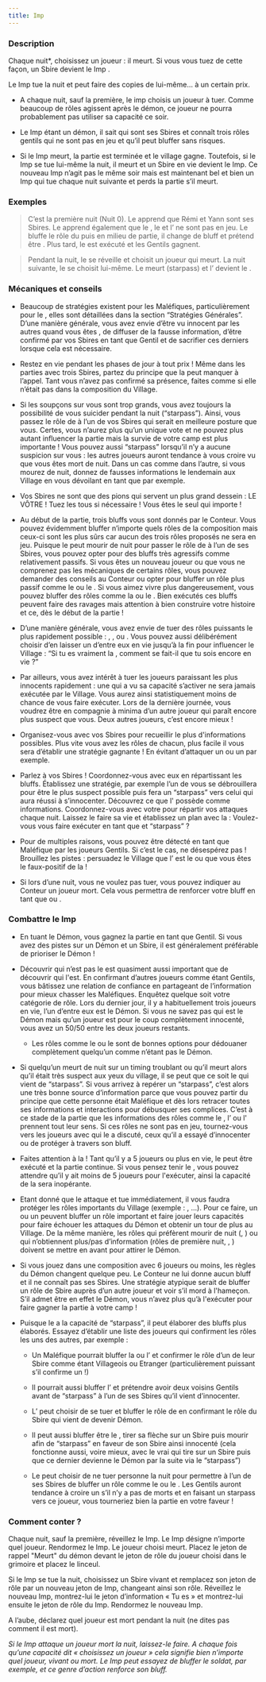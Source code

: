 ```yaml
---
title: Imp
---
```



<Role IMP header />

### Description

Chaque nuit*, choisissez un joueur : il meurt. Si vous vous tuez de cette façon, un Sbire devient le Imp .

Le Imp tue la nuit et peut faire des copies de lui-même… à un certain prix.

-	A chaque nuit, sauf la première, le imp choisis un joueur à tuer. Comme beaucoup de rôles agissent après le démon, ce joueur ne pourra probablement pas utiliser sa capacité ce soir.

-	Le Imp étant un démon, il sait qui sont ses Sbires et connaît trois rôles gentils qui ne sont pas en jeu et qu’il peut bluffer sans risques.

-	Si le Imp meurt, la partie est terminée et le village gagne. Toutefois, si le Imp se tue lui-même la nuit, il meurt et un Sbire en vie devient le Imp. Ce nouveau Imp n’agit pas le même soir mais est maintenant bel et bien un Imp qui tue chaque nuit suivante et perds la partie s’il meurt.

### Exemples

> C’est la première nuit (Nuit 0). Le <Role IMP /> apprend que Rémi et Yann sont ses Sbires. Le <Role IMP /> apprend également que le <Role MOINE />, le <Role CUISTOT /> et l’<Role ARCHIVISTE /> ne sont pas en jeu. Le <Role IMP /> bluffe le rôle du <Role CUISTOT /> puis en milieu de partie, il change de bluff et prétend être <Role MAIRE />. Plus tard, le <Role IMP /> est exécuté et les Gentils gagnent.

> Pendant la nuit, le <Role IMP /> se réveille et choisit un joueur qui meurt. La nuit suivante, le <Role IMP /> se choisit lui-même. Le <Role IMP /> meurt (starpass) et l’<Role EMPOISONNEUR /> devient le <Role IMP />.

### Mécaniques et conseils

- Beaucoup de stratégies existent pour les Maléfiques, particulièrement pour le <Role IMP />, elles sont détaillées dans la section “Stratégies Générales”. D’une manière générale, vous avez envie d’être vu innocent par les autres quand vous êtes <Role IMP />, de diffuser de la fausse information, d’être confirmé par vos Sbires en tant que Gentil et de sacrifier ces derniers lorsque cela est nécessaire. 

- Restez en vie pendant les phases de jour à tout prix ! Même dans les parties avec trois Sbires, partez du principe que la <Role CROQUEUSE_D_HOMMES /> peut manquer à l’appel.  Tant vous n’avez pas confirmé sa présence, faites comme si elle n’était pas dans la composition du Village.

- Si les soupçons sur vous sont trop grands, vous avez toujours la possibilité de vous suicider pendant la nuit (“starpass”). Ainsi, vous passez le rôle de <Role IMP /> à l’un de vos Sbires qui serait en meilleure posture que vous. Certes, vous n’aurez plus qu’un unique vote et ne pouvez plus autant influencer la partie mais la survie de votre camp est plus importante ! Vous pouvez aussi “starpass” lorsqu’il n’y a aucune suspicion sur vous : les autres joueurs auront tendance à vous croire vu que vous êtes mort de nuit. Dans un cas comme dans l’autre, si vous mourez de nuit, donnez de fausses informations le lendemain aux Village en vous dévoilant en tant que <Role GARDIEN /> par exemple.

- Vos Sbires ne sont que des pions qui servent un plus grand dessein : LE VÔTRE ! Tuez les tous si nécessaire ! Vous êtes le seul qui importe !

- Au début de la partie, trois bluffs vous sont donnés par le Conteur. Vous pouvez évidemment bluffer n’importe quels rôles de la composition mais ceux-ci sont les plus sûrs car aucun des trois rôles proposés ne sera en jeu. Puisque le <Role IMP /> peut mourir de nuit pour passer le rôle de <Role IMP /> à l’un de ses Sbires, vous pouvez opter pour des bluffs très agressifs comme relativement passifs. Si vous êtes un nouveau joueur ou que vous ne comprenez pas les mécaniques de certains rôles, vous pouvez demander des conseils au Conteur ou opter pour bluffer un rôle plus passif comme le <Role SOLDAT /> ou le <Role RECLUS />. Si vous aimez vivre plus dangereusement, vous pouvez bluffer des rôles comme la <Role VOYANTE /> ou le <Role CROQUE_MORT />. Bien exécutés ces bluffs peuvent faire des ravages mais attention à bien construire votre histoire et ce, dès le début de la partie !

- D’une manière générale, vous avez envie de tuer des rôles puissants le plus rapidement possible : <Role EMPATHIQUE />, <Role CROQUE_MORT />, <Role MOINE /> ou <Role MERCENAIRE />. Vous pouvez aussi délibérément choisir d’en laisser un d’entre eux en vie jusqu’à la fin pour influencer le Village : “Si tu es vraiment la <Role VOYANTE />, comment se fait-il que tu sois encore en vie ?”

- Par ailleurs, vous avez intérêt à tuer les joueurs paraissant les plus innocents rapidement : une <Role PUCELLE /> qui a vu sa capacité s’activer ne sera jamais exécutée par le Village. Vous aurez ainsi statistiquement moins de chance de vous faire exécuter. Lors de la dernière journée, vous voudrez être en compagnie à minima d’un autre joueur qui paraît encore plus suspect que vous. Deux autres joueurs, c’est encore mieux !

- Organisez-vous avec vos Sbires pour recueillir le plus d'informations possibles. Plus vite vous avez les rôles de chacun, plus facile il vous sera d’établir une stratégie gagnante ! En évitant d’attaquer un <Role SOLDAT /> ou un <Role GARDIEN /> par exemple.

- Parlez à vos Sbires ! Coordonnez-vous avec eux en répartissant les bluffs. Établissez une stratégie, par exemple l’un de vous se débrouillera pour être le plus suspect possible puis fera un “starpass” vers celui qui aura réussi à s’innocenter. Découvrez ce que l'<Role ESPION /> possède comme informations. Coordonnez-vous avec votre <Role EMPOISONNEUR /> pour répartir vos attaques chaque nuit. Laissez le <Role BARON /> faire sa vie et établissez un plan avec la <Role CROQUEUSE_D_HOMMES /> : Voulez-vous vous faire exécuter en tant que <Role IMP /> et “starpass” ?

- Pour de multiples raisons, vous pouvez être détecté en tant que Maléfique par les joueurs Gentils. Si c’est le cas, ne désespérez pas ! Brouillez les pistes : persuadez le Village que l’<Role EMPATHIQUE /> est le <Role SOULARD /> ou que vous êtes le faux-positif de la <Role VOYANTE /> !

- Si lors d’une nuit, vous ne voulez pas tuer, vous pouvez indiquer au Conteur un joueur mort. Cela vous permettra de renforcer votre bluff en tant que <Role SOLDAT /> ou <Role MOINE />.

### Combattre le Imp

- En tuant le Démon, vous gagnez la partie en tant que Gentil. Si vous avez des pistes sur un Démon et un Sbire, il est généralement préférable de prioriser le Démon !

- Découvrir qui n’est pas le <Role IMP /> est quasiment aussi important que de découvrir qui l'est. En confirmant d’autres joueurs comme étant Gentils, vous bâtissez une relation de confiance en partageant de l’information pour mieux chasser les Maléfiques. Enquêtez quelque soit votre catégorie de rôle. Lors du dernier jour, il y a habituellement trois joueurs en vie, l’un d’entre eux est le Démon. Si vous ne savez pas qui est le Démon mais qu’un joueur est pour le coup complètement innocenté, vous avez un 50/50 entre les deux joueurs restants.

    - Les rôles comme le <Role GARDIEN /> ou le <Role MERCENAIRE /> sont de bonnes options pour dédouaner complètement quelqu’un comme n’étant pas le Démon.

- Si quelqu’un meurt de nuit sur un timing troublant ou qu’il meurt alors qu’il était très suspect aux yeux du village, il se peut que ce soit le <Role IMP /> qui vient de “starpass”. Si vous arrivez à repérer un “starpass”, c’est alors une très bonne source d’information parce que vous pouvez partir du principe que cette personne était Maléfique et dès lors retracer toutes ses informations et interactions pour débusquer ses complices. C’est à ce stade de la partie que les informations des rôles comme le <Role CUISTOT />, l’<Role EMPATHIQUE /> ou l'<Role ENQUETEUR /> prennent tout leur sens. Si ces rôles ne sont pas en jeu, tournez-vous vers les joueurs avec qui le <Role IMP /> a discuté, ceux qu’il a essayé d’innocenter ou de protéger à travers son bluff.

- Faites attention à la <Role CROQUEUSE_D_HOMMES /> ! Tant qu’il y a 5 joueurs ou plus en vie, le <Role IMP /> peut être exécuté et la partie continue. Si vous pensez tenir le <Role IMP />, vous pouvez attendre qu’il y ait moins de 5 joueurs pour l'exécuter, ainsi la capacité de la <Role CROQUEUSE_D_HOMMES /> sera inopérante.

- Etant donné que le <Role IMP /> attaque et tue immédiatement, il vous faudra protéger les rôles importants du Village (exemple : <Role CROQUE_MORT />, <Role VOYANTE />...). Pour ce faire, un <Role SOLDAT /> ou un <Role MAIRE /> peuvent bluffer un rôle important et faire jouer leurs capacités pour faire échouer les attaques du Démon et obtenir un tour de plus au Village. De la même manière, les rôles qui préfèrent mourir de nuit (<Role VERTUEUX />, <Role GARDIEN />) ou qui n’obtiennent plus/pas d’information (rôles de première nuit, <Role RECLUS />, <Role MAJORDOME />) doivent se mettre en avant pour attirer le Démon. 

- Si vous jouez dans une composition avec 6 joueurs ou moins, les règles du Démon changent quelque peu. Le Conteur ne lui donne aucun bluff et il ne connaît pas ses Sbires. Une stratégie atypique serait de bluffer un rôle de Sbire auprès d’un autre joueur et voir s’il mord à l'hameçon. S’il admet être en effet le Démon, vous n’avez plus qu’à l'exécuter pour faire gagner la partie à votre camp !

- Puisque le <Role IMP /> a la capacité de “starpass”, il peut élaborer des bluffs plus élaborés. Essayez d’établir une liste des joueurs qui confirment les rôles les uns des autres, par exemple :

    - Un Maléfique pourrait bluffer la <Role LAVANDIERE /> ou l’<Role ARCHIVISTE /> et confirmer le rôle d’un de leur Sbire comme étant Villageois ou Etranger (particulièrement puissant s’il confirme un <Role VERTUEUX /> !)

    - Il pourrait aussi bluffer l’<Role EMPATHIQUE /> et prétendre avoir deux voisins Gentils avant de “starpass” à l’un de ses Sbires qu’il vient d’innocenter.

    - L’<Role IMP /> peut choisir de se tuer et bluffer le rôle de <Role GARDIEN /> en confirmant le rôle du Sbire qui vient de devenir Démon.

    - Il peut aussi bluffer être le <Role MERCENAIRE />, tirer sa flèche sur un Sbire puis mourir afin de “starpass” en faveur de son Sbire ainsi innocenté (cela fonctionne aussi, voire mieux, avec le vrai <Role MERCENAIRE /> qui tire sur un Sbire puis que ce dernier devienne le Démon par la suite via le “starpass”)

    - Le <Role IMP /> peut choisir de ne tuer personne la nuit pour permettre à l’un de ses Sbires de bluffer un rôle comme le <Role SOLDAT /> ou le <Role MOINE />. Les Gentils auront tendance à croire un <Role SOLDAT /> s’il n’y a pas de morts et en faisant un starpass vers ce joueur, vous tourneriez bien la partie en votre faveur !

### Comment conter ?

Chaque nuit, sauf la première, réveillez le Imp. Le Imp désigne n’importe quel joueur. Rendormez le Imp. Le joueur choisi meurt. Placez le jeton de rappel "Meurt" du démon devant le jeton de rôle du joueur choisi dans le grimoire et placez le linceul. 

Si le Imp se tue la nuit, choisissez un Sbire vivant et remplacez son jeton de rôle par un nouveau jeton de Imp, changeant ainsi son rôle. Réveillez le nouveau Imp, montrez-lui le jeton d’information « Tu es » et montrez-lui ensuite le jeton de rôle du Imp. Rendormez le nouveau Imp.

A l’aube, déclarez quel joueur est mort pendant la nuit (ne dites pas comment il est mort).

_Si le Imp attaque un joueur mort la nuit, laissez-le faire. A chaque fois qu’une capacité dit « choisissez un joueur » cela signifie bien n’importe quel joueur, vivant ou mort. Le Imp peut essayez de bluffer le soldat, par exemple, et ce genre d’action renforce son bluff._
